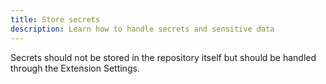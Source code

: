 ```yaml
---
title: Store secrets
description: Learn how to handle secrets and sensitive data
---
```


Secrets should not be stored in the repository itself but should be handled through the Extension Settings.
